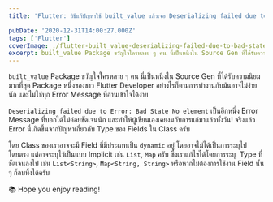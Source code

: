 ```yaml
---
title: 'Flutter: วิธีแก้ปัญหาใช้ built_value แล้วเจอ Deserializing failed due to Error: Bad State No element'

pubDate: '2020-12-31T14:00:27.000Z'
tags: ['Flutter']
coverImage: ./flutter-built_value-deserializing-failed-due-to-bad-state-no-element/cover.jpeg
excerpt: built_value Package ขวัญใจใครหลาย ๆ คน นี่เป็นหนึ่งใน Source Gen ที่ได้รับความนิยมมากที่สุด Package หนึ่งของชาว Flutter Developer อย่างไรก็ตามการทำงานกับมันอาจไม่ง่ายนัก และไม่ใช่ทุก Error Message ที่อ่านเข้าใจได้ง่าย
---
```



`built_value` Package ขวัญใจใครหลาย ๆ คน นี่เป็นหนึ่งใน Source Gen ที่ได้รับความนิยมมากที่สุด Package หนึ่งของชาว Flutter Developer อย่างไรก็ตามการทำงานกับมันอาจไม่ง่ายนัก และไม่ใช่ทุก Error Message ที่อ่านเข้าใจได้ง่าย

`Deserializing failed due to Error: Bad State No element` เป็นอีกหนึ่ง Error Message ที่บอกได้ไม่ค่อยชัดเจนนัก และทำให้ผู้เขียนเองเคยงมกับการแก้มาแล้วทั้งวัน! จริงแล้ว Error นี่เกิดขึ้นจากปัญหาเกี่ยวกับ Type ของ Fields ใน Class ครับ

โดย Class ของเราอาจจะมี Field ที่มีประเภทเป็น `dynamic` อยู่ โดยอาจไม่ได้เป็นการระบุไปโดยตรง แต่อาจระบุไว้เป็นแบบ Implicit เช่น `List`, `Map` ครับ ซึ่งเราแก้ไขได้โดยการระบุ  Type ที่ชัดเจนลงไป เช่น `List<String>`, `Map<String, String>` หรือหากไม่ต้องการใช้งาน Field นั้น ๆ ก็ลบทิ้งได้ครับ

<Callout type="tip" title="Thanks for reading">
  📚 Hope you enjoy reading!
</Callout>
